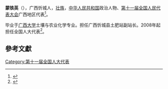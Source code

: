 '''蒙铁英'''（{{bd|1971年||}}），广西忻城人，[[壮族|壮族]]，[[中华人民共和国|中华人民共和国]]政治人物、[[第十一届全国人民代表大会|第十一届全国人民代表大会]]广西地区代表<ref>{{cite web|author=新华网|title=第十一届全国人大代表|url=http://news.xinhuanet.com/ziliao/2008-03/03/content_7708230.htm?node=36628|publisher=新华网|accessdate=2014-01-07|archive-date=2014-01-10|archive-url=https://web.archive.org/web/20140110211415/http://news.xinhuanet.com/ziliao/2008-03/03/content_7708230.htm?node=36628|dead-url=no}}</ref>。

毕业于[[广西大学|广西大学]]土壤与农业化学专业。担任广西忻城县土肥站副站长。2008年起担任全国人大代表<ref>{{cite news|title=全国人大代表信息-蒙铁英|url= http://210.82.31.1:8084/delegate/viewDelegate.action?dbid=112031|accessdate=2013-04-05|newspaper=全国人大网|archive-url=https://web.archive.org/web/20140522072401/http://www.npc.gov.cn/delegate/viewDelegate.action?dbid=112031|archive-date=2014-05-22|dead-url=yes}}</ref>。

==參考文獻==
{{reflist}}
[[Category:第十一届全国人大代表|Category:第十一届全国人大代表]]